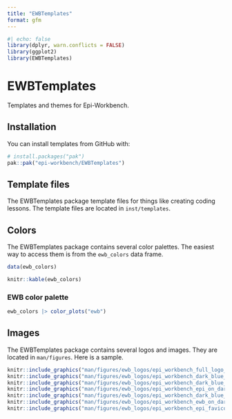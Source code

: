 ```yaml
---
title: "EWBTemplates"
format: gfm
---
```


<!-- README.md is generated from README.qmd. Please edit that file and render using quarto render README.qmd -->

```r
#| echo: false
library(dplyr, warn.conflicts = FALSE)
library(ggplot2)
library(EWBTemplates)
```

# EWBTemplates

<!-- badges: start -->
<!-- badges: end -->

Templates and themes for Epi-Workbench.

## Installation

You can install templates from GitHub with:

``` r
# install.packages("pak")
pak::pak("epi-workbench/EWBTemplates")
```

## Template files

The EWBTemplates package template files for things like creating coding lessons. The template files are located in `inst/templates`.

## Colors

The EWBTemplates package contains several color palettes. The easiest way to access them is from the `ewb_colors` data frame.

```r
data(ewb_colors)
```

```r
knitr::kable(ewb_colors)
```

### EWB color palette

```r
ewb_colors |> color_plots("ewb")
```

## Images

The EWBTemplates package contains several logos and images. They are located in `man/figures`. Here is a sample.

```r
knitr::include_graphics("man/figures/ewb_logos/epi_workbench_full_logo_on_dark_bg.png")
knitr::include_graphics("man/figures/ewb_logos/epi_workbench_dark_blue_full_logo.png")
knitr::include_graphics("man/figures/ewb_logos/epi_workbench_dark_blue_epi_logo.png")
knitr::include_graphics("man/figures/ewb_logos/epi_workbench_epi_on_dark_bg.png")
knitr::include_graphics("man/figures/ewb_logos/epi_workbench_dark_blue_ewb_logo.png")
knitr::include_graphics("man/figures/ewb_logos/epi_workbench_ewb_on_dark_bg.png")
knitr::include_graphics("man/figures/ewb_logos/epi_workbench_epi_favicon.png")
```
